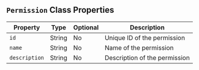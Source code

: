 

## `Permission` Class Properties

| Property      | Type    | Optional | Description                       |
|---------------|---------|----------|-----------------------------------|
| `id`            | String  | No       | Unique ID of the permission       |
| `name`          | String  | No       | Name of the permission            |
| `description`   | String  | No       | Description of the permission     |

